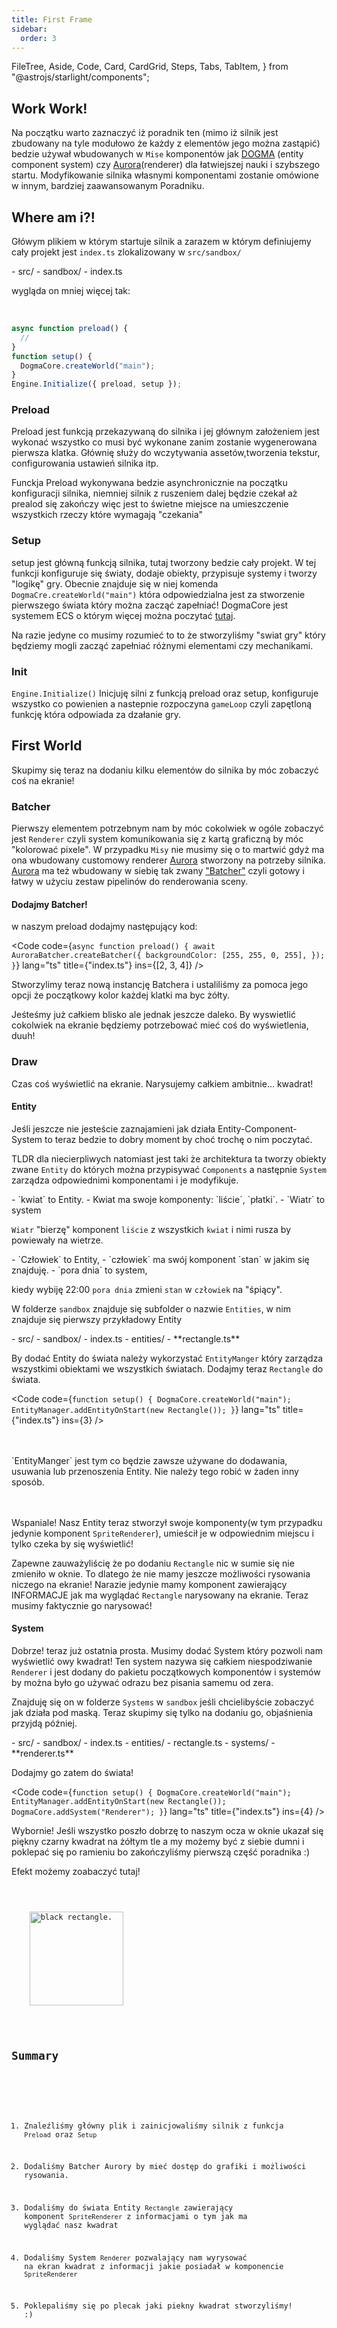```yaml
---
title: First Frame
sidebar:
  order: 3
---
```


  FileTree,
  Aside,
  Code,
  Card,
  CardGrid,
  Steps,
  Tabs,
  TabItem,
} from "@astrojs/starlight/components";

## Work Work!

Na początku warto zaznaczyć iż poradnik ten (mimo iż silnik jest zbudowany na tyle modułowo że każdy z elementów jego można zastąpić) bedzie używał wbudowanych w `Mise` komponentów jak
[DOGMA]() (entity component system) czy [Aurora]()(renderer) dla łatwiejszej nauki i szybszego startu. Modyfikowanie silnika własnymi komponentami zostanie omówione w innym, bardziej zaawansowanym Poradniku.

## Where am i?!

Główym plikiem w którym startuje silnik a zarazem w którym definiujemy cały projekt jest `index.ts` zlokalizowany w `src/sandbox/`

<FileTree>
- src/
  - sandbox/
    - index.ts

</FileTree>

<br />

wygląda on mniej więcej tak:

<br />

```ts title=index.ts
async function preload() {
  //
}
function setup() {
  DogmaCore.createWorld("main");
}
Engine.Initialize({ preload, setup });
```

### Preload

Preload jest funkcją przekazywaną do silnika i jej głównym założeniem jest wykonać wszystko co musi być wykonane zanim zostanie wygenerowana pierwsza klatka.
Głównię służy do wczytywania assetów,tworzenia tekstur, configurowania ustawień silnika itp.

<Aside title="async">
  Funckja Preload wykonywana bedzie asynchronicznie na początku konfiguracji
  silnika, niemniej silnik z ruszeniem dalej będzie czekał aż prealod się
  zakończy więc jest to świetne miejsce na umieszczenie wszystkich rzeczy które
  wymagają "czekania"
</Aside>

### Setup

setup jest główną funkcją silnika, tutaj tworzony bedzie cały projekt. W tej funkcji konfiguruje się światy, dodaje obiekty, przypisuje systemy
i tworzy "logikę" gry. Obecnie znajduje się w niej komenda `DogmaCre.createWorld("main")` która odpowiedzialna jest za stworzenie pierwszego świata
który można zacząć zapełniać! DogmaCore jest systemem ECS o którym więcej można poczytać [tutaj](https://pl.wikipedia.org/wiki/Entity-component-system).

Na razie jedyne co musimy rozumieć to to że stworzyliśmy "swiat gry" który będziemy mogli zacząć zapełniać różnymi elementami czy mechanikami.

### Init

`Engine.Initialize()` Inicjuję silni z funkcją preload oraz setup, konfiguruje wszystko co powienien a nastepnie rozpoczyna `gameLoop` czyli zapętloną funkcję która odpowiada za dzałanie gry.

## First World

Skupimy się teraz na dodaniu kilku elementów do silnika by móc zobaczyć coś na ekranie!

### Batcher

Pierwszy elementem potrzebnym nam by móc cokolwiek w ogóle zobaczyć jest `Renderer` czyli system
komunikowania się z kartą graficzną by móc "kolorować pixele". W przypadku `Misy` nie musimy się o to martwić gdyż ma ona wbudowany
customowy renderer [Aurora]() stworzony na potrzeby silnika. [Aurora]() ma też wbudowany w siebię tak zwany ["Batcher"](/reference/aurora/urp/) czyli
gotowy i łatwy w użyciu zestaw pipelinów do renderowania sceny.

#### Dodajmy Batcher!

w naszym preload dodajmy następujący kod:

<Code
  code={`async function preload() {
  await AuroraBatcher.createBatcher({
    backgroundColor: [255, 255, 0, 255],
  });
}`}
  lang="ts"
  title={"index.ts"}
  ins={[2, 3, 4]}
/>

Stworzylimy teraz nową instancję Batchera i ustaliliśmy za pomoca jego opcji że początkowy kolor każdej klatki ma byc żółty.

Jeśteśmy już całkiem blisko ale jednak jeszcze daleko. By wyswietlić cokolwiek na ekranie będziemy potrzebować mieć coś do wyświetlenia, duuh!

### Draw

Czas coś wyświetlić na ekranie. Narysujemy całkiem ambitnie... kwadrat!

#### Entity

Jeśli jeszcze nie jesteście zaznajamieni jak działa Entity-Component-System to teraz bedzie to dobry moment by choć trochę o nim poczytać.

TLDR dla niecierpliwych natomiast jest taki że architektura ta tworzy obiekty zwane `Entity` do których można przypisywać `Components` a następnie `System` zarządza odpowiednimi komponentami i je modyfikuje.

<CardGrid>
  <Card title="Przykład A" icon="seti:plan">
    - `kwiat` to Entity.
    - Kwiat ma swoje komponenty: `liście`, `płatki`.
    - `Wiatr` to system

`Wiatr` "bierzę" komponent `liście` z wszystkich `kwiat` i nimi rusza by
powiewały na wietrze.

  </Card>
  <Card title="Przykład B" icon="seti:plan">
    - `Człowiek` to Entity,
    - `człowiek` ma swój komponent `stan` w jakim się znajduję.
    - `pora dnia` to system,

kiedy wybiję 22:00 `pora dnia` zmieni `stan` w `człowiek` na "śpiący".

  </Card>
</CardGrid>

W folderze `sandbox` znajduje się subfolder o nazwie `Entities`, w nim znajduje się pierwszy przykładowy Entity

<FileTree>
- src/
  - sandbox/
    - index.ts
    - entities/
      - **rectangle.ts**

</FileTree>

By dodać Entity do świata należy wykorzystać `EntityManger` który zarządza wszystkimi obiektami we wszystkich światach.
Dodajmy teraz `Rectangle` do świata.

<Code
  code={`function setup() {
  DogmaCore.createWorld("main");
  EntityManager.addEntityOnStart(new Rectangle());
}`}
  lang="ts"
  title={"index.ts"}
  ins={3}
/>

<br />
<br />
<Aside type="tip">
  `EntityManger` jest tym co będzie zawsze używane do dodawania, usuwania lub
  przenoszenia Entity. Nie należy tego robić w żaden inny sposób.
</Aside>
<br />
<br />

Wspaniale! Nasz Entity teraz stworzył swoje komponenty(w tym przypadku jedynie komponent `SpriteRenderer`), umieścił je w odpowiednim miejscu i tylko czeka by się wyświetlić!

Zapewne zauważyliścię że po dodaniu `Rectangle` nic w sumie się nie zmieniło w oknie. To dlatego że nie mamy jeszcze możliwości rysowania niczego na ekranie!
Narazie jedynie mamy komponent zawierający INFORMACJE jak ma wyglądać `Rectangle` narysowany na ekranie. Teraz musimy faktycznie go narysować!

#### System

Dobrze! teraz już ostatnia prosta. Musimy dodać System który pozwoli nam wyświetlić owy kwadrat! Ten system nazywa się całkiem niespodziwanie `Renderer`
i jest dodany do pakietu początkowych komponentów i systemów by można było go używać odrazu bez pisania samemu od zera.

Znajduję się on w folderze `Systems` w `sandbox` jeśli chcielibyście zobaczyć jak działa pod maską. Teraz skupimy się tylko na dodaniu go, objaśnienia przyjdą później.

<FileTree>
- src/
  - sandbox/
    - index.ts
    - entities/
      - rectangle.ts
    - systems/
      - **renderer.ts**

</FileTree>

Dodajmy go zatem do świata!

<Code
  code={`function setup() {
  DogmaCore.createWorld("main");
  EntityManager.addEntityOnStart(new Rectangle());
  DogmaCore.addSystem("Renderer");
}`}
  lang="ts"
  title={"index.ts"}
  ins={4}
/>

Wybornie! Jeśli wszystko poszło dobrzę to naszym ocza w oknie ukazał się piękny czarny kwadrat na żółtym tle a my możemy być z siebie dumni i poklepać się po ramieniu bo zakończyliśmy pierwszą część poradnika :)

Efekt możemy zoabaczyć tutaj!

<Tabs>
  <TabItem label="Final Code" icon="open-book">
    <Code
      code={`
async function preload() {
    await AuroraBatcher.createBatcher({
    backgroundColor: [255, 255, 0, 255],
  });
}
function setup() {
  DogmaCore.createWorld("main");
  EntityManager.addEntityOnStart(new Rectangle());
  DogmaCore.addSystem("Renderer");
}
Engine.Initialize({ preload, setup });
`}
      lang="ts"
      title={"index.ts"}
    />
  </TabItem>
  <TabItem label="Effect" icon="puzzle">
    <Image src={img} alt="black rectangle." width="150" height="150" />
  </TabItem>
</Tabs>

## Summary

<Steps>

1. Znaleźliśmy główny plik i zainicjowaliśmy silnik z funkcja `Preload` oraz `Setup`

2. Dodaliśmy Batcher Aurory by mieć dostęp do grafiki i możliwości rysowania.

3. Dodaliśmy do świata Entity `Rectangle` zawierający komponent `SpriteRenderer` z informacjami o tym jak ma wyglądać nasz kwadrat

4. Dodaliśmy System `Renderer` pozwalający nam wyrysować na ekran kwadrat z informacji jakie posiadał w komponencie `SpriteRenderer`

5. Poklepaliśmy się po plecak jaki piekny kwadrat stworzyliśmy! :)

</Steps>

